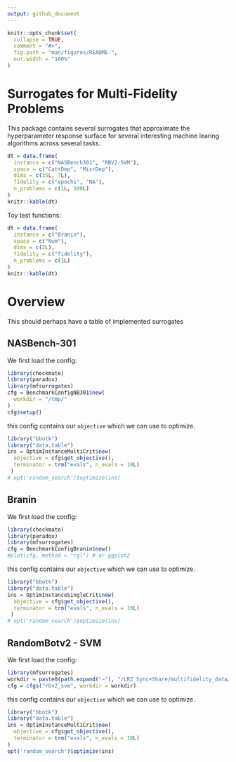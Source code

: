 ```yaml
---
output: github_document
---
```


<!-- README.md is generated from README.Rmd. Please edit that file -->

```r
knitr::opts_chunk$set(
  collapse = TRUE,
  comment = "#>",
  fig.path = "man/figures/README-",
  out.width = "100%"
)
```

# Surrogates for Multi-Fidelity Problems

This package contains several surrogates that approximate the hyperparameter response surface for
several interesting machine learing algorithms across several tasks.



```r
dt = data.frame(
  instance = c("NASBench301", "RBV2-SVM"),
  space = c("Cat+Dep", "Mix+Dep"),
  dims = c(35L, 7L),
  fidelity = c("epochs", "NA"),
  n_problems = c(1L, 100L)
)
knitr::kable(dt)
```

Toy test functions:

```r
dt = data.frame(
  instance = c("Branin"),
  space = c("Num"),
  dims = c(2L),
  fidelity = c("fidelity"),
  n_problems = c(1L)
)
knitr::kable(dt)
```



# Overview

This should perhaps have a table of implemented surrogates

## NASBench-301

We first load the config:

```r
library(checkmate)
library(paradox)
library(mfsurrogates)
cfg = BenchmarkConfigNB301$new(
  workdir = "/tmp/"
)
cfg$setup()
```

this config contains our `objective` which we can use to optimize.

```r
library("bbotk")
library("data.table")
ins = OptimInstanceMultiCrit$new(
  objective = cfg$get_objective(),
  terminator = trm("evals", n_evals = 10L)
 )
# opt('random_search')$optimize(ins)
```

## Branin

We first load the config:

```r
library(checkmate)
library(paradox)
library(mfsurrogates)
cfg = BenchmarkConfigBranin$new()
#plot(cfg, method = "rgl") # or ggplot2
```

this config contains our `objective` which we can use to optimize.

```r
library("bbotk")
library("data.table")
ins = OptimInstanceSingleCrit$new(
  objective = cfg$get_objective(),
  terminator = trm("evals", n_evals = 10L)
 )
# opt('random_search')$optimize(ins)
```


## RandomBotv2 - SVM

We first load the config:

```r
library(mfsurrogates)
workdir = paste0(path.expand("~"), "/LRZ Sync+Share/multifidelity_data/")
cfg = cfgs("rbv2_svm", workdir = workdir)
```

this config contains our `objective` which we can use to optimize.

```r
library("bbotk")
library("data.table")
ins = OptimInstanceMultiCrit$new(
  objective = cfg$get_objective(),
  terminator = trm("evals", n_evals = 10L)
)
opt('random_search')$optimize(ins)
```
